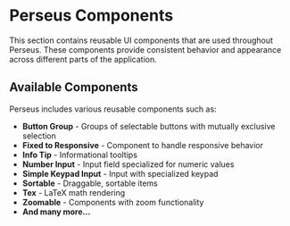 
<Meta title="Perseus/Components/Overview" />

# Perseus Components

This section contains reusable UI components that are used throughout Perseus. These components provide consistent behavior and appearance across different parts of the application.

## Available Components

Perseus includes various reusable components such as:

- **Button Group** - Groups of selectable buttons with mutually exclusive selection
- **Fixed to Responsive** - Component to handle responsive behavior
- **Info Tip** - Informational tooltips
- **Number Input** - Input field specialized for numeric values
- **Simple Keypad Input** - Input with specialized keypad
- **Sortable** - Draggable, sortable items
- **Tex** - LaTeX math rendering
- **Zoomable** - Components with zoom functionality
- **And many more...**
